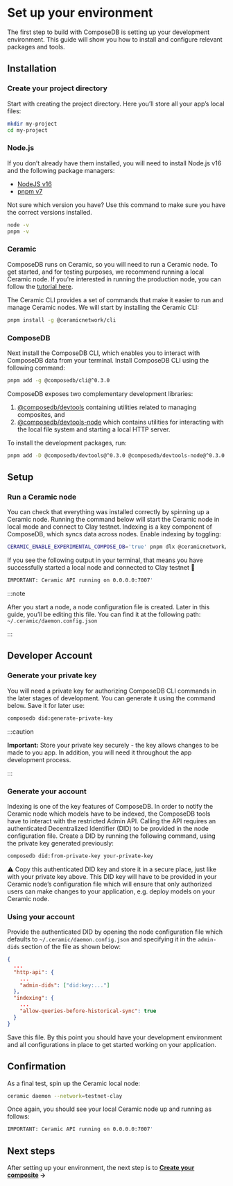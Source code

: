 
# Set up your environment
The first step to build with ComposeDB is setting up your development environment. This guide will show you how to install and configure relevant packages and tools.

## Installation
### Create your project directory
Start with creating the project directory. Here you’ll store all your app’s local files:
```sh
mkdir my-project
cd my-project
```

### Node.js
If you don’t already have them installed, you will need to install Node.js v16 and the following package managers:
- [NodeJS v16](https://nodejs.org/en/)
- [pnpm v7](https://pnpm.io/installation)

Not sure which version you have? Use this command to make sure you have the correct versions installed.
```sh
node -v
pnpm -v
```

### Ceramic
ComposeDB runs on Ceramic, so you will need to run a Ceramic node. To get started, and for testing purposes, we recommend running a local Ceramic node. If you're interested in running the production node, you can follow the [tutorial here](https://blog.ceramic.network/configuring-a-ceramic-node-using-aws/). 

The Ceramic CLI provides a set of commands that make it easier to run and manage Ceramic nodes. We will start by installing the Ceramic CLI:

```sh
pnpm install -g @ceramicnetwork/cli
```

### ComposeDB

  

Next install the ComposeDB CLI, which enables you to interact with ComposeDB data from your terminal. Install ComposeDB CLI using the following command:

```sh
pnpm add -g @composedb/cli@^0.3.0
```

ComposeDB exposes two complementary development libraries: 
1. [@composedb/devtools](./api/modules/devtools.md) containing utilities related to managing composites, and 
2. [@composedb/devtools-node](./api/modules/devtools_node.md) which contains utilities for interacting with the local file system and starting a local HTTP server. 

To install the development packages, run:

```sh
pnpm add -D @composedb/devtools@^0.3.0 @composedb/devtools-node@^0.3.0
```

## Setup
### Run a Ceramic node
You can check that everything was installed correctly by spinning up a Ceramic node. Running the command below will start the Ceramic node in local mode and connect to Clay testnet. 
Indexing is a key component of ComposeDB, which syncs data across nodes. Enable indexing by toggling:

```sh
CERAMIC_ENABLE_EXPERIMENTAL_COMPOSE_DB='true' pnpm dlx @ceramicnetwork/cli daemon
```

If you see the following output in your terminal, that means you have successfully started a local node and connected to Clay testnet 🚀
```sh
IMPORTANT: Ceramic API running on 0.0.0.0:7007'
```


:::note

After you start a node, a node configuration file is created. Later in this guide, you’ll be editing this file. You can find it at the following path: `~/.ceramic/daemon.config.json`

:::


## Developer Account
### Generate your private key
You will need a private key for authorizing ComposeDB CLI commands in the later stages of development. You can generate it using the command below. Save it for later use:

```sh
composedb did:generate-private-key
```

:::caution

**Important:** Store your private key securely - the key allows changes to be made to you app. In addition, you will need it throughout the app development process.

:::

### Generate your account
Indexing is one of the key features of ComposeDB. In order to notify the Ceramic node which models have to be indexed, the ComposeDB tools have to interact with the restricted Admin API. Calling the API requires an authenticated Decentralized Identifier (DID) to be provided in the node configuration file. Create a DID by running the following command, using the private key generated previously:

```sh
composedb did:from-private-key your-private-key
```

⚠️ Copy this authenticated DID key and store it in a secure place, just like with your private key above. This DID key will have to be provided in your Ceramic node’s configuration file which will ensure that only authorized users can make changes to your application, e.g. deploy models on your Ceramic node.
  

### Using your account
Provide the authenticated DID by opening the node configuration file which defaults to `~/.ceramic/daemon.config.json` and specifying it in the `admin-dids` section of the file as shown below:

```json
{
  ...
  "http-api": {
    ...
    "admin-dids": ["did:key:..."]
  },
  "indexing": {
    ...
    "allow-queries-before-historical-sync": true
  }
}
```

Save this file. By this point you should have your development environment and all configurations in place to get started working on your application.
  

## Confirmation
As a final test, spin up the Ceramic local node:

```sh
ceramic daemon --network=testnet-clay
```

Once again, you should see your local Ceramic node up and running as follows:

```sh
IMPORTANT: Ceramic API running on 0.0.0.0:7007'
```

## Next steps
After setting up your environment, the next step is to **[Create your composite](./create-your-composite.mdx) →**

<!-- ## Related Guides
Ready to go to production? Learn how to deploy your app: [Server configuration](https://www.notion.so/Server-configuration-226c2bf34a6d43e9b7e8331b823735ed) -->
